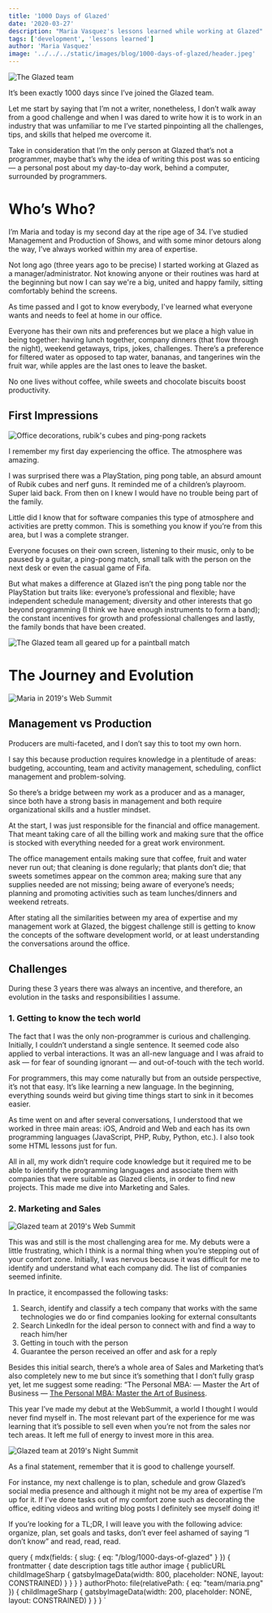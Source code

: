 ```yaml
---
title: '1000 Days of Glazed'
date: '2020-03-27'
description: "Maria Vasquez's lessons learned while working at Glazed"
tags: ['development', 'lessons learned']
author: 'Maria Vasquez'
image: '../../../static/images/blog/1000-days-of-glazed/header.jpeg'
---
```



<Image src="blog/1000-days-of-glazed/header.jpeg" alt="The Glazed team" />

It’s been exactly 1000 days since I’ve joined the Glazed team.

Let me start by saying that I’m not a writer, nonetheless, I don’t walk away from a good challenge and when I was dared to write how it is to work in an industry that was unfamiliar to me I’ve started pinpointing all the challenges, tips, and skills that helped me overcome it.

Take in consideration that I’m the only person at Glazed that’s not a programmer, maybe that’s why the idea of writing this post was so enticing — a personal post about my day-to-day work, behind a computer, surrounded by programmers.

# Who’s Who?

I’m Maria and today is my second day at the ripe age of 34. I’ve studied Management and Production of Shows, and with some minor detours along the way, I’ve always worked within my area of expertise.

Not long ago (three years ago to be precise) I started working at Glazed as a manager/administrator. Not knowing anyone or their routines was hard at the beginning but now I can say we're a big, united and happy family, sitting comfortably behind the screens.

As time passed and I got to know everybody, I've learned what everyone wants and needs to feel at home in our office.

Everyone has their own nits and preferences but we place a high value in being together: having lunch together, company dinners (that flow through the night), weekend getaways, trips, jokes, challenges. There’s a preference for filtered water as opposed to tap water, bananas, and tangerines win the fruit war, while apples are the last ones to leave the basket.

No one lives without coffee, while sweets and chocolate biscuits boost productivity.

## First Impressions

<Image src="blog/1000-days-of-glazed/decor.jpeg" alt="Office decorations, rubik's cubes and ping-pong rackets" />

I remember my first day experiencing the office. The atmosphere was amazing.

I was surprised there was a PlayStation, ping pong table, an absurd amount of Rubik cubes and nerf guns. It reminded me of a children’s playroom. Super laid back. From then on I knew I would have no trouble being part of the family.

Little did I know that for software companies this type of atmosphere and activities are pretty common. This is something you know if you’re from this area, but I was a complete stranger.

Everyone focuses on their own screen, listening to their music, only to be paused by a guitar, a ping-pong match, small talk with the person on the next desk or even the casual game of Fifa.

But what makes a difference at Glazed isn’t the ping pong table nor the PlayStation but traits like: everyone’s professional and flexible; have independent schedule management; diversity and other interests that go beyond programming (I think we have enough instruments to form a band); the constant incentives for growth and professional challenges and lastly, the family bonds that have been created.

<Image src="blog/1000-days-of-glazed/paintball.jpeg" alt="The Glazed team all geared up for a paintball match" />

# The Journey and Evolution

<Image src="blog/1000-days-of-glazed/classy.jpeg" alt="Maria in 2019's Web Summit" />

## Management vs Production

Producers are multi-faceted, and I don’t say this to toot my own horn.

I say this because production requires knowledge in a plentitude of areas: budgeting, accounting, team and activity management, scheduling, conflict management and problem-solving.

So there’s a bridge between my work as a producer and as a manager, since both have a strong basis in management and both require organizational skills and a hustler mindset.

At the start, I was just responsible for the financial and office management. That meant taking care of all the billing work and making sure that the office is stocked with everything needed for a great work environment.

The office management entails making sure that coffee, fruit and water never run out; that cleaning is done regularly; that plants don’t die; that sweets sometimes appear on the common area; making sure that any supplies needed are not missing; being aware of everyone’s needs; planning and promoting activities such as team lunches/dinners and weekend retreats.

After stating all the similarities between my area of expertise and my management work at Glazed, the biggest challenge still is getting to know the concepts of the software development world, or at least understanding the conversations around the office.

## Challenges

During these 3 years there was always an incentive, and therefore, an evolution in the tasks and responsibilities I assume.

### 1. Getting to know the tech world

The fact that I was the only non-programmer is curious and challenging. Initially, I couldn’t understand a single sentence. It seemed code also applied to verbal interactions. It was an all-new language and I was afraid to ask — for fear of sounding ignorant — and out-of-touch with the tech world.

For programmers, this may come naturally but from an outside perspective, it’s not that easy. It’s like learning a new language. In the beginning, everything sounds weird but giving time things start to sink in it becomes easier.

As time went on and after several conversations, I understood that we worked in three main areas: iOS, Android and Web and each has its own programming languages (JavaScript, PHP, Ruby, Python, etc.). I also took some HTML lessons just for fun.

All in all, my work didn’t require code knowledge but it required me to be able to identify the programming languages and associate them with companies that were suitable as Glazed clients, in order to find new projects. This made me dive into Marketing and Sales.

### 2. Marketing and Sales

<Image src="blog/1000-days-of-glazed/web-summit.jpeg" alt="Glazed team at 2019's Web Summit" />

This was and still is the most challenging area for me. My debuts were a little frustrating, which I think is a normal thing when you’re stepping out of your comfort zone. Initially, I was nervous because it was difficult for me to identify and understand what each company did. The list of companies seemed infinite.

In practice, it encompassed the following tasks:

1. Search, identify and classify a tech company that works with the same technologies we do or find companies looking for external consultants
2. Search LinkedIn for the ideal person to connect with and find a way to reach him/her
3. Getting in touch with the person
4. Guarantee the person received an offer and ask for a reply

Besides this initial search, there’s a whole area of Sales and Marketing that’s also completely new to me but since it’s something that I don’t fully grasp yet, let me suggest some reading: “The Personal MBA: — Master the Art of Business — [The Personal MBA: Master the Art of Business](https://www.amazon.com/Personal-MBA-Master-Art-Business/dp/1591845572).

This year I’ve made my debut at the WebSummit, a world I thought I would never find myself in. The most relevant part of the experience for me was learning that it’s possible to sell even when you’re not from the sales nor tech areas. It left me full of energy to invest more in this area.

<Image src="blog/1000-days-of-glazed/night-summit.jpeg" alt="Glazed team at 2019's Night Summit" />

As a final statement, remember that it is good to challenge yourself.

For instance, my next challenge is to plan, schedule and grow Glazed’s social media presence and although it might not be my area of expertise I’m up for it. If I’ve done tasks out of my comfort zone such as decorating the office, editing videos and writing blog posts I definitely see myself doing it!

If you’re looking for a TL;DR, I will leave you with the following advice: organize, plan, set goals and tasks, don’t ever feel ashamed of saying “I don’t know” and read, read, read.

  query {
    mdx(fields: { slug: { eq: "/blog/1000-days-of-glazed" } }) {
      frontmatter {
        date
        description
        tags
        title
        author
        image {
          publicURL
          childImageSharp {
            gatsbyImageData(width: 800, placeholder: NONE, layout: CONSTRAINED)
          }
        }
      }
    }
    authorPhoto: file(relativePath: { eq: "team/maria.png" }) {
      childImageSharp {
        gatsbyImageData(width: 200, placeholder: NONE, layout: CONSTRAINED)
      }
    }
  }
`


